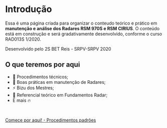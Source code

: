 # Introdução

Essa é uma página criada para organizar o conteudo teórico e prático em **manutenção e análise dos Radares RSM 970S e RSM CIRIUS**. 
O conteúdo está em construção e será gradativamente desenvolvido, conforme o curso RAD013S 1/2020.

Desenvolvido pelo 2S BET Reis - SRPV-SRPV 2020

## O que teremos por aqui

- 📝 Procedimentos técnicos;
- 🥇  Boas práticas em manutenção de Radares;
- ⚡️  Bizu dos Mestres;
- 📄  Referencial teórico em Fundamentos Radar;
- E mais 🔥

<br />

[Comece por aqui! - Procedimentos padrões](/)
